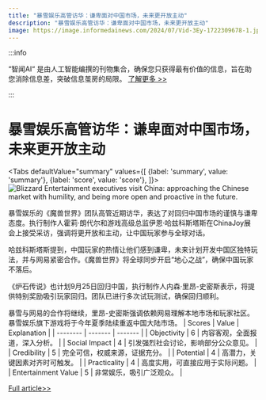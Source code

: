 ```yaml
---
title: "暴雪娱乐高管访华：谦卑面对中国市场，未来更开放主动"
description: "暴雪娱乐高管访华：谦卑面对中国市场，未来更开放主动"
image: https://image.informedainews.com/2024/07/Vid-3Ey-1722309678-1.jpg
---
```



:::info

“智闻AI“ 是由人工智能编撰的刊物集合，确保您只获得最有价值的信息，旨在助您消除信息差，突破信息茧房的局限。  [了解更多 >>](/)

:::

# 暴雪娱乐高管访华：谦卑面对中国市场，未来更开放主动


<Tabs
	defaultValue="summary"
	values={[
	{label: 'summary', value: 'summary'},
	{label: 'score', value: 'score'},
]}>
<TabItem value="summary">
<img
  src="https://image.informedainews.com/2024/07/Vid-3Ey-1722309678-1.jpg"
  alt="Blizzard Entertainment executives visit China: approaching the Chinese market with humility, and being more open and proactive in the future."
/>



暴雪娱乐的《魔兽世界》团队高管近期访华，表达了对回归中国市场的谨慎与谦卑态度。执行制作人霍莉·朗代尔和游戏高级总监伊恩·哈兹科斯塔斯在ChinaJoy展会上接受采访，强调将更开放和主动，让中国玩家参与全球对话。

哈兹科斯塔斯提到，中国玩家的热情让他们感到谦卑，未来计划开发中国区独特玩法，并与网易紧密合作。《魔兽世界》将全球同步开启“地心之战”，确保中国玩家不落后。

《炉石传说》也计划9月25日回归中国，执行制作人内森·里昂-史密斯表示，将提供特别奖励吸引玩家回归。团队已进行多次试玩测试，确保回归顺利。

暴雪与网易的合作将继续，里昂-史密斯强调依赖网易理解本地市场和玩家社区。暴雪娱乐旗下游戏将于今年夏季陆续重返中国大陆市场。
</TabItem>
<TabItem value="score">
	| Scores     | Value   | Explanation |
	| -------- | ------- | ------- |
	| Objectivity  | 6    | 内容客观，全面报道，深入分析。    |
	| Social Impact | 4     | 引发强烈社会讨论，影响部分公众意见。    |
	| Credibility    | 5    | 完全可信，权威来源，证据充分。    |
	| Potential    | 4    | 高潜力，关键因素对齐时可触发。    |
	| Practicality    | 4    | 高度实用，可直接应用于实际问题。    |
	| Entertainment Value    | 5    | 非常娱乐，吸引广泛观众。    |
</TabItem>
</Tabs>

[Full article>>](https://www.cnbeta.com.tw/articles/game/1440170.htm)
